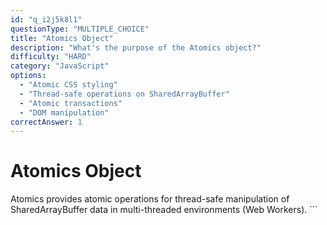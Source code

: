 ```yaml
---
id: "q_i2j5k8l1"
questionType: "MULTIPLE_CHOICE"
title: "Atomics Object"
description: "What's the purpose of the Atomics object?"
difficulty: "HARD"
category: "JavaScript"
options:
  - "Atomic CSS styling"
  - "Thread-safe operations on SharedArrayBuffer"
  - "Atomic transactions"
  - "DOM manipulation"
correctAnswer: 1
---
```


# Atomics Object

Atomics provides atomic operations for thread-safe manipulation of SharedArrayBuffer data in multi-threaded environments (Web Workers).
\`\`\`
